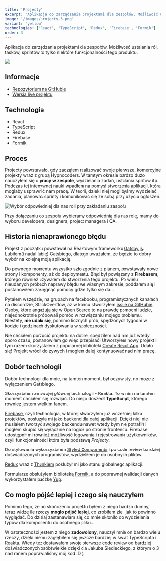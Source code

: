 ```yaml
---
title: 'Projecty'
excerpt: 'Aplikacja do zarządzania projektami dla zespołów. Możliwość ustalania ról, tasków, sprintów to tylko niektóre funkcjonalności tego produktu'
image: '/images/projecty-3.png'
variant: 'yellow'
technologies: ['React', 'TypeScript', 'Redux', 'Firebase', 'Formik']
order: 3
---
```


Aplikacja do zarządzania projektami dla zespołów. Możliwość ustalania ról, tasków, sprintów to tylko niektóre funkcjonalności tego produktu.

![](/images/projecty-3.png)

## Informacje

- [Repozytorium na GitHubie](https://github.com/olafsulich/Projecty)
- [Wersja live projektu](https://projecty.netlify.app/)

## Technologie

- React
- TypeScript
- Redux
- Firebase
- Formik

## Proces

Projecty powstawało, gdy zacząłem realizować swoje pierwsze, komercyjne projekty wraz z grupą Hypnocoders. W tamtym okresie bardzo dużo nauczyłem się o **pracy w zespole**, wydzielania zadań, ustalania spritów itp.
Podczas tej intenywnej nauki wpadłem na pomysł stworzenia aplikacji, która mogłaby usprawnić nam pracę. W teorii, dzieki niej moglibyśmy wydzielać zadania, planować sprinty i komunikować się ze sobą przy użyciu ogłoszeń.

![Wybór odpowiedniej dla nas roli przy zakładaniu zaspołu](https://camo.githubusercontent.com/7f9d9ee3ab35d4beca772095402c721b00a51270670f9ad57ddfcac814cd0fa4/68747470733a2f2f692e6962622e636f2f67366a7a4832702f53656c6563742d526f6c2e706e67)

Przy dołączaniu do zespołu wybieramy odpowiednią dla nas rolę, mamy do wyboru developera, designera, project managera i QA.

## Historia nienaprawionego błędu

Projekt z początku powstawał na Reaktowym frameworku [Gatsby.js](https://www.gatsbyjs.com/). Lubiłem(i nadal lubię) Gatsbiego, dlatego uważałem, że będzie to dobry wybór na kolejną moją aplikację.

Do pewnego momentu wszystko szło zgodnie z planem, powstawały nowe strony i komponenty, aż do deploymentu. Błąd był powiązany z **Firebasem**, którego również używałem do stworzenia tego projektu. Po wielu nieudanych próbach naprawy błędu we własnym zakresie, poddałem się i postanowiłem zasięgnąć pomocy gdzie tylko się da...

Pytałem wszędzie, na grupach na facebooku, programistycznych kanałach na discordzie, StackOverflow, aż w końcu stworzyłem [issue na GitHubie](https://github.com/firebase/firebase-js-sdk/issues/2946). Osoby, które angażują się w Open Source to na prawdę pomocni ludzie, niejednokrotnie próbowali pomóc w rozwiązaniu mojego problemu. Niestety, **nie udało się**, pomimo licznych prób, spędzonych tygodni w kodzie i godzinach dyskutowania w społeczności.

Nie chciałem porzucić projektu na dobre, spędziłem nad nim już wtedy sporo czasu, postanowiłem go więc przepisać! Utworzyłem nowy projekt i tym razem skorzystałem z popularnej biblioteki [Create React App](https://pl.reactjs.org/docs/create-a-new-react-app.html). <Sparkles>Udało się!</Sparkles> Projekt wrócił do żywych i mogłem dalej kontynuować nad nim pracę.

## Dobór technologii

Dobór technologii dla mnie, na tamten moment, był oczywisty, no może z wyłączeniem Gatsbiego.

Skorzystałem ze swojej _głównej_ technologii - Reakta. To w nim na tamten moment chciałem się rozwijać. Do niego doszedł **TypeScript**, którego również jestem wielkim fanem.

[Firebase](https://firebase.google.com/), czyli technologia, w której stworzyłem już wcześniej kilka projektów, posłużyła mi jako backend dla całej aplikacji. Dzięki niej nie musiałem tworzyć swojego backendu(nawet wtedy bym nie potrafił) i mogłem skupić się wyłącznie na logice po stronie frontendu. Firebase udostępnił mi również możliwość logowania i rejestrowania użytkowników, czyli funkcjonalności która była podstawą _Projecty_.

Do stylowania wykorzystałem [Styled Components](https://styled-components.com/) i po code review bardziej doświadczonych programistów, wydzieliłem je do osobnych plików.

[Redux](https://redux.js.org/) wraz z [Thunkiem](https://github.com/reduxjs/redux-thunk) posłużył mi jako stanu globalnego aplikacji.

Formularze obsłużyłem biblioteką [Formik](https://formik.org/), a do poprawnej walidacji danych wykorzystałem paczkę [Yup](https://github.com/jquense/yup).

## Co mogło pójść lepiej i czego się nauczyłem

Pomimo tego, że po skończeniu projektu byłem z niego bardzo dumny, teraz widzę ile rzeczy **mogło pójść lepiej**, co zrobiłem źle i jak to powinno wyglądać. Do dzisiaj zastanawiam się, co mnie skłoniło do wydzielania typów dla komponentu do osobnego pliku...

W ostateczności jestem z niego **zadowolony**, nauczył mnie on bardzo wielu rzeczy, dzięki niemu zagłębiłem się jeszcze bardziej w świat TypeScripta i Reakta. Wtedy też dostawałem swoje pierwsze code review od bardziej doświadczonych osób(wielkie dzięki dla Jakuba Siedleckiego, z którym o 3 nad ranem poprawialiśmy mój kod :D ).
